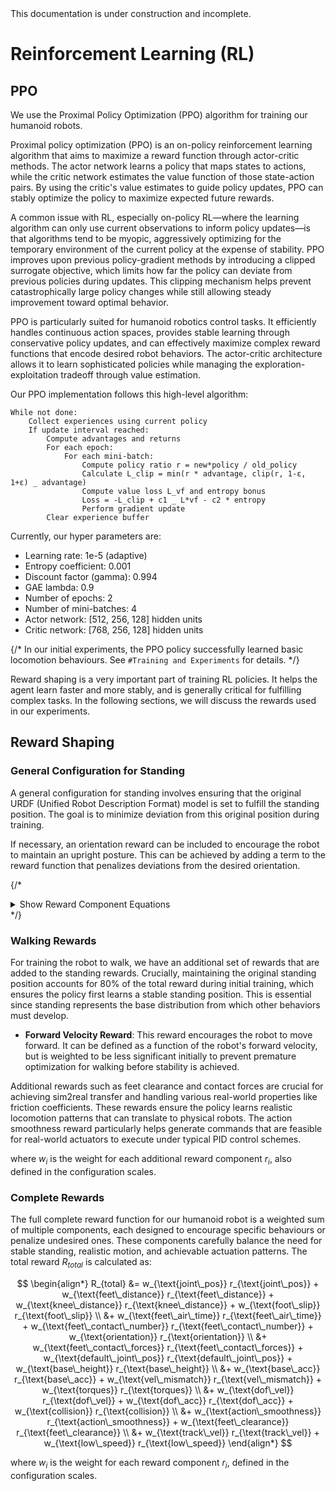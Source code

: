 
<Callout type="warning" emoji="⚠️">
  This documentation is under construction and incomplete.
</Callout>

# Reinforcement Learning (RL)
## PPO

We use the Proximal Policy Optimization (PPO) algorithm for training our humanoid robots.

Proximal policy optimization (PPO) is an on-policy reinforcement learning algorithm that aims to maximize a reward function through actor-critic methods. The actor network learns a policy that maps states to actions, while the critic network estimates the value function of those state-action pairs. By using the critic's value estimates to guide policy updates, PPO can stably optimize the policy to maximize expected future rewards.

A common issue with RL, especially on-policy RL—where the learning algorithm can only use current observations to inform policy updates—is that algorithms tend to be myopic, aggressively optimizing for the temporary environment of the current policy at the expense of stability. PPO improves upon previous policy-gradient methods by introducing a clipped surrogate objective, which limits how far the policy can deviate from previous policies during updates. This clipping mechanism helps prevent catastrophically large policy changes while still allowing steady improvement toward optimal behavior.

PPO is particularly suited for humanoid robotics control tasks. It efficiently handles continuous action spaces, provides stable learning through conservative policy updates, and can effectively maximize complex reward functions that encode desired robot behaviors. The actor-critic architecture allows it to learn sophisticated policies while managing the exploration-exploitation tradeoff through value estimation.

Our PPO implementation follows this high-level algorithm:

```
While not done:
    Collect experiences using current policy
    If update interval reached:
        Compute advantages and returns
        For each epoch:
            For each mini-batch:
                Compute policy ratio r = new*policy / old_policy
                Calculate L_clip = min(r * advantage, clip(r, 1-ε, 1+ε) _ advantage)
                Compute value loss L_vf and entropy bonus
                Loss = -L_clip + c1 _ L*vf - c2 * entropy
                Perform gradient update
        Clear experience buffer
```
Currently, our hyper parameters are:

- Learning rate: 1e-5 (adaptive)
- Entropy coefficient: 0.001
- Discount factor (gamma): 0.994  
- GAE lambda: 0.9
- Number of epochs: 2
- Number of mini-batches: 4
- Actor network: [512, 256, 128] hidden units
- Critic network: [768, 256, 128] hidden units

{/* 
In our initial experiments, the PPO policy successfully learned basic locomotion behaviours. See `#Training and Experiments` for details.
*/}

Reward shaping is a very important part of training RL policies. It helps the agent learn faster and more stably, and is generally critical for fulfilling complex tasks. In the following sections, we will discuss the rewards used in our experiments.

## Reward Shaping

### General Configuration for Standing

A general configuration for standing involves ensuring that the original URDF (Unified Robot Description Format) model is set to fulfill the standing position. The goal is to minimize deviation from this original position during training. 

If necessary, an orientation reward can be included to encourage the robot to maintain an upright posture. This can be achieved by adding a term to the reward function that penalizes deviations from the desired orientation.

{/* 
<details>
  <summary>Show Reward Component Equations</summary>

todo

</details>
*/}

### Walking Rewards

For training the robot to walk, we have an additional set of rewards that are added to the standing rewards. Crucially, maintaining the original standing position accounts for 80% of the total reward during initial training, which ensures the policy first learns a stable standing position. This is essential since standing represents the base distribution from which other behaviors must develop.

- **Forward Velocity Reward**: This reward encourages the robot to move forward. It can be defined as a function of the robot's forward velocity, but is weighted to be less significant initially to prevent premature optimization for walking before stability is achieved.

Additional rewards such as feet clearance and contact forces are crucial for achieving sim2real transfer and handling various real-world properties like friction coefficients. These rewards ensure the policy learns realistic locomotion patterns that can translate to physical robots. The action smoothness reward particularly helps generate commands that are feasible for real-world actuators to execute under typical PID control schemes.

where $w_i$ is the weight for each additional reward component $r_i$, also defined in the configuration scales.

### Complete Rewards

The full complete reward function for our humanoid robot is a weighted sum of multiple components, each designed to encourage specific behaviours or penalize undesired ones. These components carefully balance the need for stable standing, realistic motion, and achievable actuation patterns. The total reward $R_{total}$ is calculated as:

$$
\begin{align*}
R_{total} &= w_{\text{joint\_pos}} r_{\text{joint\_pos}} + w_{\text{feet\_distance}} r_{\text{feet\_distance}} + w_{\text{knee\_distance}} r_{\text{knee\_distance}} + w_{\text{foot\_slip}} r_{\text{foot\_slip}} \\
 &+ w_{\text{feet\_air\_time}} r_{\text{feet\_air\_time}} + w_{\text{feet\_contact\_number}} r_{\text{feet\_contact\_number}} + w_{\text{orientation}} r_{\text{orientation}} \\
 &+ w_{\text{feet\_contact\_forces}} r_{\text{feet\_contact\_forces}} + w_{\text{default\_joint\_pos}} r_{\text{default\_joint\_pos}} + w_{\text{base\_height}} r_{\text{base\_height}} \\
 &+ w_{\text{base\_acc}} r_{\text{base\_acc}} + w_{\text{vel\_mismatch}} r_{\text{vel\_mismatch}} + w_{\text{torques}} r_{\text{torques}} \\
 &+ w_{\text{dof\_vel}} r_{\text{dof\_vel}} + w_{\text{dof\_acc}} r_{\text{dof\_acc}} + w_{\text{collision}} r_{\text{collision}} \\
 &+ w_{\text{action\_smoothness}} r_{\text{action\_smoothness}} + w_{\text{feet\_clearance}} r_{\text{feet\_clearance}} \\
 &+ w_{\text{track\_vel}} r_{\text{track\_vel}} + w_{\text{low\_speed}} r_{\text{low\_speed}}  
\end{align*}
$$

where $w_i$ is the weight for each reward component $r_i$, defined in the configuration scales.